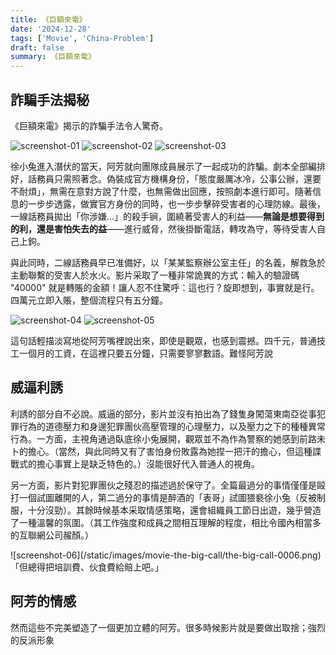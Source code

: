 ```yaml
---
title: 《巨額來電》
date: '2024-12-28'
tags: ['Movie', 'China-Problem']
draft: false
summary: 《巨額來電》
---
```



## 詐騙手法揭秘

《巨額來電》揭示的詐騙手法令人驚奇。

![screenshot-01](/static/images/movie-the-big-call/the-big-call-0001.png)
![screenshot-02](/static/images/movie-the-big-call/the-big-call-0002.png)
![screenshot-03](/static/images/movie-the-big-call/the-big-call-0003.png)

徐小兔進入潛伏的當天，阿芳就向團隊成員展示了一起成功的詐騙。劇本全部編排好，話務員只需照著念。偽裝成官方機構身份，「態度嚴厲冰冷，公事公辦，還要不耐煩」，無需在意對方說了什麼，也無需做出回應，按照劇本進行即可。隨著信息的一步步透露，做實官方身份的同時，也一步步擊碎受害者的心理防線。最後，一線話務員拋出「你涉嫌…」的殺手锏，圍繞著受害人的利益——**無論是想要得到的利，還是害怕失去的益**——進行威脅，然後掛斷電話，轉攻為守，等待受害人自己上鉤。

與此同時，二線話務員早已准備好，以「某某監察辦公室主任」的名義，解救急於主動聯繫的受害人於水火。影片采取了一種非常詭異的方式：輸入的驗證碼 "40000" 就是轉賬的金額！讓人忍不住驚呼：這也行？旋即想到，事實就是行。四萬元立即入賬，整個流程只有五分鐘。

![screenshot-04](/static/images/movie-the-big-call/the-big-call-0004.png)
![screenshot-05](/static/images/movie-the-big-call/the-big-call-0005.png)

這句話輕描淡寫地從阿芳嘴裡說出來，即使是觀眾，也感到震撼。四千元，普通技工一個月的工資，在這裡只要五分鐘，只需要寥寥數語。難怪阿芳說

## 威逼利誘

利誘的部分自不必說。威逼的部分，影片並沒有拍出為了錢隻身闖蕩東南亞從事犯罪行為的道德壓力和身邊犯罪團伙高壓管理的心理壓力，以及壓力之下的種種異常行為。一方面，主視角通過臥底徐小兔展開，觀眾並不為作為警察的她感到前路未卜的擔心。（當然，與此同時又有了害怕身份敗露為她捏一把汗的擔心，但這種諜戰式的擔心事實上是缺乏特色的。）沒能很好代入普通人的視角。

另一方面，影片對犯罪團伙之殘忍的描述過於保守了。全篇最過分的事情僅僅是毆打一個試圖離開的人，第二過分的事情是醉酒的「表哥」試圖猥褻徐小兔（反被制服，十分沒勁）。其餘時候基本采取情感策略，還會組織員工節日出遊，幾乎營造了一種溫馨的氛圍。（其工作強度和成員之間相互理解的程度，相比令國內相當多的互聯網公司赧顏。）

<div className="flex flex-col items-center [&_p]:!my-0 -mt-5">
    <div>
        ![screenshot-06](/static/images/movie-the-big-call/the-big-call-0006.png)
    </div>
    <span className="-mt-4 text-sm text-gray-600 dark:text-gray-400">
        「但總得把培訓費、伙食費給賠上吧。」
    </span>
</div>

## 阿芳的情感

然而這些不完美塑造了一個更加立體的阿芳。很多時候影片就是要做出取捨；強烈的反派形象